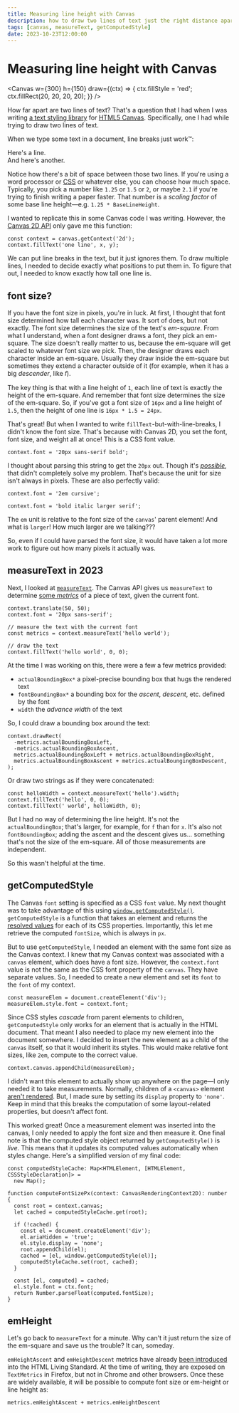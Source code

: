 ```yaml
---
title: Measuring line height with Canvas
description: how to draw two lines of text just the right distance apart
tags: [canvas, measureText, getComputedStyle]
date: 2023-10-23T12:00:00
---
```



# Measuring line height with Canvas

<Canvas
  w={300}
  h={150}
  draw={(ctx) => {
    ctx.fillStyle = 'red';
    ctx.fillRect(20, 20, 20, 20);
  }}
/>

How far apart are two lines of text? That's a question that I had when I was writing [a text styling library][canvas-styled-text] for [HTML5 Canvas][canvas]. Specifically, one I had while trying to draw two lines of text.

When we type some text in a document, line breaks just work™:

Here's a line.  
And here's another.

Notice how there's a bit of space between those two lines. If you're using a word processor or [CSS][css] or whatever else, you can choose how much space. Typically, you pick a number like `1.25` or `1.5` or `2`, or maybe `2.1` if you're trying to finish writing a paper faster. That number is a _scaling factor_ of some base line height—e.g. `1.25 * BaseLineHeight`.

I wanted to replicate this in some Canvas code I was writing. However, the [Canvas 2D API][canvas2d] only gave me this function:

```tsx
const context = canvas.getContext('2d');
context.fillText('one line', x, y);
```

We can put line breaks in the text, but it just ignores them. To draw multiple lines, I needed to decide exactly what positions to put them in. To figure that out, I needed to know exactly how tall one line is.

## font size?

If you have the font size in pixels, you're in luck. At first, I thought that font size determined how tall each character was. It sort of does, but not exactly. The font size determines the size of the text's _em-square_. From what I understand, when a font designer draws a font, they pick an em-square. The size doesn't really matter to us, because the em-square will get scaled to whatever font size we pick. Then, the designer draws each character inside an em-square. Usually they draw inside the em-square but sometimes they extend a character outside of it (for example, when it has a big _descender_, like 𝑓).

The key thing is that with a line height of `1`, each line of text is exactly the height of the em-square. And remember that font size determines the size of the em-square. So, if you've got a font size of `16px` and a line height of `1.5`, then the height of one line is `16px * 1.5 = 24px`.

That's great! But when I wanted to write `fillText`-but-with-line-breaks, I didn't know the font size. That's because with Canvas 2D, you set the font, font size, and weight all at once! This is a CSS font value.

```tsx
context.font = '20px sans-serif bold';
```

I thought about parsing this string to get the `20px` out. Though it's [_possible_][css font], that didn't completely solve my problem. That's because the unit for size isn't always in pixels. These are also perfectly valid:

```tsx
context.font = '2em cursive';
```

```tsx
context.font = 'bold italic larger serif';
```

The `em` unit is relative to the font size of the `canvas`' parent element! And what is `larger`! How much larger are we talking???

So, even if I could have parsed the font size, it would have taken a lot more work to figure out how many pixels it actually was.

## measureText in 2023

Next, I looked at [`measureText`][measureText]. The Canvas API gives us `measureText` to determine [some _metrics_][TextMetrics] of a piece of text, given the current font.

```tsx
context.translate(50, 50);
context.font = '20px sans-serif';

// measure the text with the current font
const metrics = context.measureText('hello world');

// draw the text
context.fillText('hello world', 0, 0);
```

At the time I was working on this, there were a few a few metrics provided:

- `actualBoundingBox*` a pixel-precise bounding box that hugs the rendered text
- `fontBoundingBox*` a bounding box for the _ascent_, _descent_, etc. defined by the font
- `width` the _advance width_ of the text

So, I could draw a bounding box around the text:

```tsx
context.drawRect(
  -metrics.actualBoundingBoxLeft,
  -metrics.actualBoundingBoxAscent,
  metrics.actualBoundingBoxLeft + metrics.actualBoundingBoxRight,
  metrics.actualBoundingBoxAscent + metrics.actualBoungingBoxDescent,
);
```

Or draw two strings as if they were concatenated:

```tsx
const helloWidth = context.measureText('hello').width;
context.fillText('hello', 0, 0);
context.fillText(' world', helloWidth, 0);
```

But I had no way of determining the line height. It's not the `actualBoundingBox`; that's larger, for example, for `f` than for `x`. It's also not `fontBoundingBox`; adding the ascent and the descent gives us... something that's not the size of the em-square. All of those measurements are independent.

So this wasn't helpful at the time.

## getComputedStyle

The Canvas `font` setting is specified as a CSS `font` value. My next thought was to take advantage of this using [`window.getComputedStyle()`][getComputedStyle]. `getComputedStyle` is a function that takes an element and returns the [resolved values][resolved value] for each of its CSS properties. Importantly, this let me retrieve the computed `fontSize`, which is always in `px`.

But to use `getComputedStyle`, I needed an element with the same font size as the Canvas context. I knew that my Canvas context was associated with a `canvas` element, which does have a font size. However, the `context.font` value is not the same as the CSS font property of the `canvas`. They have separate values. So, I needed to create a new element and set its `font` to the `font` of my context.

```tsx
const measureElem = document.createElement('div');
measureElem.style.font = context.font;
```

Since CSS styles _cascade_ from parent elements to children, `getComputedStyle` only works for an element that is actually in the HTML document. That meant I also needed to place my new element into the document somewhere. I decided to insert the new element as a child of the `canvas` itself, so that it would inherit its styles. This would make relative font sizes, like `2em`, compute to the correct value.

```tsx
context.canvas.appendChild(measureElem);
```

I didn't want this element to actually show up anywhere on the page—I only needed it to take measurements. Normally, children of a `<canvas>` element [aren't rendered][alternative content]. But, I made sure by setting its `display` property to `'none'`. Keep in mind that this breaks the computation of some layout-related properties, but doesn't affect font.

This worked great! Once a measurement element was inserted into the canvas, I only needed to apply the font size and then measure it. One final note is that the computed style object returned by `getComputedStyle()` is _live_. This means that it updates its computed values automatically when styles change. Here's a simplified version of my final code:

```tsx
const computedStyleCache: Map<HTMLElement, [HTMLElement, CSSStyleDeclaration]> =
  new Map();

function computeFontSizePx(context: CanvasRenderingContext2D): number {
  const root = context.canvas;
  let cached = computedStyleCache.get(root);

  if (!cached) {
    const el = document.createElement('div');
    el.ariaHidden = 'true';
    el.style.display = 'none';
    root.appendChild(el);
    cached = [el, window.getComputedStyle(el)];
    computedStyleCache.set(root, cached);
  }

  const [el, computed] = cached;
  el.style.font = ctx.font;
  return Number.parseFloat(computed.fontSize);
}
```

## emHeight

Let's go back to `measureText` for a minute. Why can't it just return the size of the em-square and save us the trouble? It can, someday.

`emHeightAscent` and `emHeightDescent` metrics have already [been introduced][emHeightAscent] into the HTML Living Standard. At the time of writing, they are exposed on `TextMetrics` in Firefox, but not in Chrome and other browsers. Once these are widely available, it will be possible to compute font size or em-height or line height as:

```
metrics.emHeightAscent + metrics.emHeightDescent
```

[canvas-styled-text]: https://github.com/loganzartman/canvas-styled-text
[canvas]: https://developer.mozilla.org/en-US/docs/Web/API/Canvas_API
[canvas2d]: https://developer.mozilla.org/en-US/docs/Web/API/CanvasRenderingContext2D
[css]: https://developer.mozilla.org/en-US/docs/Web/CSS
[css font]: https://developer.mozilla.org/en-US/docs/Web/CSS/font#formal_syntax
[measureText]: https://developer.mozilla.org/en-US/docs/Web/API/CanvasRenderingContext2D/measureText
[TextMetrics]: https://developer.mozilla.org/en-US/docs/Web/API/TextMetrics
[getComputedStyle]: https://developer.mozilla.org/en-US/docs/Web/API/Window/getComputedStyle
[resolved value]: https://developer.mozilla.org/en-US/docs/Web/CSS/resolved_value
[alternative content]: https://developer.mozilla.org/en-US/docs/Web/HTML/Element/canvas#alternative_content
[emHeightAscent]: https://html.spec.whatwg.org/multipage/canvas.html#dom-textmetrics-emheightascent
